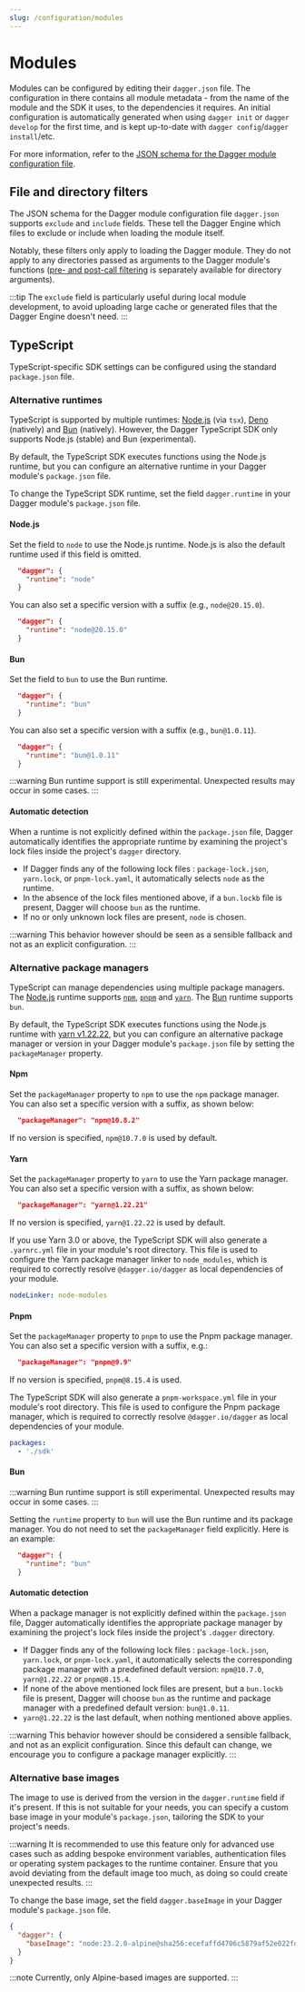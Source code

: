 ```yaml
---
slug: /configuration/modules
---
```



# Modules

Modules can be configured by editing their `dagger.json` file. The configuration in there contains all module metadata - from the name of the module and the SDK it uses, to the dependencies it requires. An initial configuration is automatically generated when using `dagger init` or `dagger develop` for the first time, and is kept up-to-date with `dagger config`/`dagger install`/etc.

For more information, refer to the [JSON schema for the Dagger module configuration file](https://docs.dagger.io/reference/dagger.schema.json).

## File and directory filters

The JSON schema for the Dagger module configuration file `dagger.json` supports `exclude` and `include` fields. These tell the Dagger Engine which files to exclude or include when loading the module itself.

Notably, these filters only apply to loading the Dagger module. They do not apply to any directories passed as arguments to the Dagger module's functions ([pre- and post-call filtering](../api/fs-filters.mdx) is separately available for directory arguments).

:::tip
The `exclude` field is particularly useful during local module development, to avoid uploading large cache or generated files that the Dagger Engine doesn't need.
:::

## TypeScript

TypeScript-specific SDK settings can be configured using the standard
`package.json` file.

### Alternative runtimes

TypeScript is supported by multiple runtimes: [Node.js](https://nodejs.org/en) (via `tsx`), [Deno](https://deno.com/) (natively) and [Bun](https://bun.sh/) (natively). However, the Dagger TypeScript SDK only supports Node.js (stable) and Bun (experimental).

By default, the TypeScript SDK executes functions using the Node.js runtime, but you can configure an alternative runtime in your Dagger module's `package.json` file.

To change the TypeScript SDK runtime, set the field `dagger.runtime` in your Dagger module's `package.json` file.

#### Node.js

Set the field to `node` to use the Node.js runtime. Node.js is also the default runtime used if this field is omitted.

```json
  "dagger": {
    "runtime": "node"
  }
```

You can also set a specific version with a suffix (e.g., `node@20.15.0`).

```json
  "dagger": {
    "runtime": "node@20.15.0"
  }
```

#### Bun

Set the field to `bun` to use the Bun runtime.

```json
  "dagger": {
    "runtime": "bun"
  }
```

You can also set a specific version with a suffix (e.g., `bun@1.0.11`).

```json
  "dagger": {
    "runtime": "bun@1.0.11"
  }
```

:::warning
Bun runtime support is still experimental. Unexpected results may occur in some cases.
:::

#### Automatic detection

When a runtime is not explicitly defined within the `package.json` file, Dagger automatically identifies the appropriate runtime by examining the project's lock files inside the project's `dagger` directory.

- If Dagger finds any of the following lock files : `package-lock.json`, `yarn.lock`, or `pnpm-lock.yaml`, it automatically selects `node` as the runtime.
- In the absence of the lock files mentioned above, if a `bun.lockb` file is present, Dagger will choose `bun` as the runtime.
- If no or only unknown lock files are present, `node` is chosen.

:::warning
This behavior however should be seen as a sensible fallback and not as an explicit configuration.
:::

### Alternative package managers

TypeScript can manage dependencies using multiple package managers. The [Node.js](https://nodejs.org/en) runtime supports [`npm`](https://www.npmjs.com/), [`pnpm`](https://pnpm.io/) and [`yarn`](https://yarnpkg.com/). The [Bun](https://bun.sh/) runtime supports `bun`.

By default, the TypeScript SDK executes functions using the Node.js runtime with [yarn v1.22.22](https://yarnpkg.com/), but you can configure an alternative package manager or version in your Dagger module's `package.json` file by setting the `packageManager` property.

#### Npm

Set the `packageManager` property to `npm` to use the `npm` package manager. You can also set a specific version with a suffix, as shown below:

```json
  "packageManager": "npm@10.8.2"
```

If no version is specified, `npm@10.7.0` is used by default.

#### Yarn

Set the `packageManager` property to `yarn` to use the Yarn package manager. You can also set a specific version with a suffix, as shown below:

```json
  "packageManager": "yarn@1.22.21"
```

If no version is specified, `yarn@1.22.22` is used by default.

If you use Yarn 3.0 or above, the TypeScript SDK will also generate a `.yarnrc.yml` file in your module's root directory. This file is used to configure the Yarn package manager linker to `node_modules`, which is  required to correctly resolve `@dagger.io/dagger` as local dependencies of your module.

```yaml
nodeLinker: node-modules
```

#### Pnpm

Set the `packageManager` property to `pnpm` to use the Pnpm package manager. You can also set a specific version with a suffix, e.g.:

```json
  "packageManager": "pnpm@9.9"
```

If no version is specified, `pnpm@8.15.4` is used.

The TypeScript SDK will also generate a `pnpm-workspace.yml` file in your module's root directory. This file is used to configure the Pnpm package manager, which is required to correctly resolve `@dagger.io/dagger` as local dependencies of your module.

```yaml
packages:
  - './sdk'
```

#### Bun

:::warning
Bun runtime support is still experimental. Unexpected results may occur in some cases.
:::

Setting the `runtime` property to `bun` will use the Bun runtime and its package manager. You do not need to set the `packageManager` field explicitly. Here is an example:

```json
  "dagger": {
    "runtime": "bun"
  }
```

#### Automatic detection

When a package manager is not explicitly defined within the `package.json` file, Dagger automatically identifies the appropriate package manager by examining the project's lock files inside the project's `.dagger` directory.

- If Dagger finds any of the following lock files : `package-lock.json`, `yarn.lock`, or `pnpm-lock.yaml`, it automatically selects the corresponding package manager with a predefined default version: `npm@10.7.0`, `yarn@1.22.22` or `pnpm@8.15.4`.
- If none of the above mentioned lock files are present, but a `bun.lockb` file is present, Dagger will choose `bun` as the runtime and package manager with a predefined default version: `bun@1.0.11`.
- `yarn@1.22.22` is the last default, when nothing mentioned above applies.

:::warning
This behavior however should be considered a sensible fallback, and not as an explicit configuration. Since this default can change, we encourage you to configure a package manager explicitly.
:::

### Alternative base images

The image to use is derived from the version in the `dagger.runtime` field if it's present. If this is not suitable for your needs, you can specify a custom base image in your module's `package.json`, tailoring the SDK to your project's needs.

:::warning
It is recommended to use this feature only for advanced use cases such as adding bespoke environment variables, authentication files or operating system packages to the runtime container. Ensure that you avoid deviating from the default image too much, as doing so could create unexpected results.
:::

To change the base image, set the field `dagger.baseImage` in your Dagger module's `package.json` file.

```json
{
  "dagger": {
    "baseImage": "node:23.2.0-alpine@sha256:ecefaffd4706c5879af52e022fdb8ea30cbd6590e2a30d05347790d690727c6c"
  }
}
```

:::note
Currently, only Alpine-based images are supported.
:::
